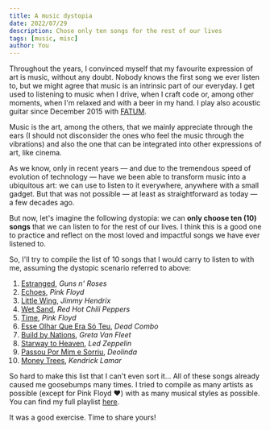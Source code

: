 ```yaml
---
title: A music dystopia
date: 2022/07/29
description: Chose only ten songs for the rest of our lives
tags: [music, misc]
author: You
---
```


Throughout the years, I convinced myself that my favourite expression of art is music, without any doubt. Nobody knows the first song we ever listen to, but we might agree that music is an intrinsic part of our everyday. I get used to listening to music when I drive, when I craft code or, among other moments, when I'm relaxed and with a beer in my hand. I play also acoustic guitar since December 2015 with [FATUM](https://open.spotify.com/artist/7w0DQsi7NPnksUEo0mpGro?si=qwaRn-8QT0S99sKg_QON-g).

Music is the art, among the others, that we mainly appreciate through the ears (I should not disconsider the ones who feel the music through the vibrations) and also the one that can be integrated into other expressions of art, like cinema.

As we know, only in recent years — and due to the tremendous speed of evolution of technology — have we been able to transform music into a ubiquitous art: we can use to listen to it everywhere, anywhere with a small gadget. But that was not possible — at least as straightforward as today — a few decades ago.

But now, let's imagine the following dystopia: we can **only choose ten (10) songs** that we can listen to for the rest of our lives. I think this is a good one to practice and reflect on the most loved and impactful songs we have ever listened to.

So, I'll try to compile the list of 10 songs that I would carry to listen to with me, assuming the dystopic scenario referred to above:

1. [Estranged](https://open.spotify.com/track/3s03nrUInN3NAVjQtmnS0O?si=6628086740bb44d1), _Guns n' Roses_
2. [Echoes](https://open.spotify.com/track/1Mzm1CNqVxtwbCYhOo843s?si=c298df65e43d451b), _Pink Floyd_
3. [Little Wing](https://open.spotify.com/track/1Eolhana7nKHYpcYpdVcT5?si=ef5f099d4f604366), _Jimmy Hendrix_
4. [Wet Sand](https://open.spotify.com/track/3L2Nyi3T7XabH8EEZFLDdX?si=11e40168c5444ff6), _Red Hot Chili Peppers_
5. [Time](https://open.spotify.com/track/4xHWH1jwV5j4mBYRhxPbwZ?si=06e2585934cf421e), _Pink Floyd_
6. [Esse Olhar Que Era Só Teu](https://open.spotify.com/track/5yVfyUXiFntXBFVHcTXdax?si=64343533e52b4a51), _Dead Combo_
7. [Build by Nations](https://open.spotify.com/track/3qaRqV7dTbQV2VVMhd0ejd?si=7a9a782a26d64915), _Greta Van Fleet_
8. [Starway to Heaven](https://open.spotify.com/track/5CQ30WqJwcep0pYcV4AMNc?si=8e8baff07de74c2b), _Led Zeppelin_
9. [Passou Por Mim e Sorriu](https://open.spotify.com/track/0KO8RQJzfq7pULJaOGXfwr?si=5742d824bab343f4), _Deolinda_
10. [Money Trees](https://open.spotify.com/track/74tLlkN3rgVzRqQJgPfink?si=79392c955b50433a), _Kendrick Lamar_

So hard to make this list that I can't even sort it... All of these songs already caused me goosebumps many times. I tried to compile as many artists as possible (except for Pink Floyd ❤️) with as many musical styles as possible. You can find my full playlist [here](https://open.spotify.com/playlist/0LlWarC3mP8Ekcls8lCUde?si=0e684650c5d54325).

It was a good exercise. Time to share yours!
